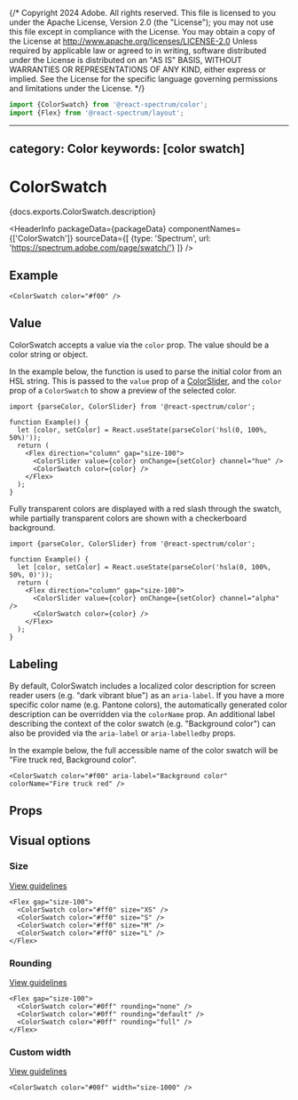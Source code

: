 {/* Copyright 2024 Adobe. All rights reserved.
This file is licensed to you under the Apache License, Version 2.0 (the "License");
you may not use this file except in compliance with the License. You may obtain a copy
of the License at http://www.apache.org/licenses/LICENSE-2.0
Unless required by applicable law or agreed to in writing, software distributed under
the License is distributed on an "AS IS" BASIS, WITHOUT WARRANTIES OR REPRESENTATIONS
OF ANY KIND, either express or implied. See the License for the specific language
governing permissions and limitations under the License. */}



```jsx import
import {ColorSwatch} from '@react-spectrum/color';
import {Flex} from '@react-spectrum/layout';
```

---
category: Color
keywords: [color swatch]
---

# ColorSwatch

<PageDescription>{docs.exports.ColorSwatch.description}</PageDescription>

<HeaderInfo
  packageData={packageData}
  componentNames={['ColorSwatch']}
  sourceData={[
    {type: 'Spectrum', url: 'https://spectrum.adobe.com/page/swatch/'}
  ]} />

## Example

```tsx example
<ColorSwatch color="#f00" />
```

## Value

ColorSwatch accepts a value via the `color` prop. The value should be a color string or <TypeLink links={statelyDocs.links} type={statelyDocs.exports.Color} /> object.

In the example below, the <TypeLink links={statelyDocs.links} type={statelyDocs.exports.parseColor} /> function is used to parse the initial color from an HSL string. This is passed to the `value` prop of a [ColorSlider](ColorSlider.html), and the `color` prop of a `ColorSwatch` to show a preview of the selected color.

```tsx example
import {parseColor, ColorSlider} from '@react-spectrum/color';

function Example() {
  let [color, setColor] = React.useState(parseColor('hsl(0, 100%, 50%)'));
  return (
    <Flex direction="column" gap="size-100">
      <ColorSlider value={color} onChange={setColor} channel="hue" />
      <ColorSwatch color={color} />
    </Flex>
  );
}
```

Fully transparent colors are displayed with a red slash through the swatch, while partially transparent colors are shown with a checkerboard background.

```tsx example
import {parseColor, ColorSlider} from '@react-spectrum/color';

function Example() {
  let [color, setColor] = React.useState(parseColor('hsla(0, 100%, 50%, 0)'));
  return (
    <Flex direction="column" gap="size-100">
      <ColorSlider value={color} onChange={setColor} channel="alpha" />
      <ColorSwatch color={color} />
    </Flex>
  );
}
```

## Labeling

By default, ColorSwatch includes a localized color description for screen reader users (e.g. "dark vibrant blue") as an `aria-label`. If you have a more specific color name (e.g. Pantone colors), the automatically generated color description can be overridden via the `colorName` prop. An additional label describing the context of the color swatch (e.g. "Background color") can also be provided via the `aria-label` or `aria-labelledby` props.

In the example below, the full accessible name of the color swatch will be "Fire truck red, Background color".

```tsx example
<ColorSwatch color="#f00" aria-label="Background color" colorName="Fire truck red" />
```

## Props

<PropTable component={docs.exports.ColorSwatch} links={docs.links} />

## Visual options

### Size

[View guidelines](https://spectrum.adobe.com/page/swatch/#Size)

```tsx example
<Flex gap="size-100">
  <ColorSwatch color="#ff0" size="XS" />
  <ColorSwatch color="#ff0" size="S" />
  <ColorSwatch color="#ff0" size="M" />
  <ColorSwatch color="#ff0" size="L" />
</Flex>
```

### Rounding

[View guidelines](https://spectrum.adobe.com/page/swatch/#Corner-rounding)

```tsx example
<Flex gap="size-100">
  <ColorSwatch color="#0ff" rounding="none" />
  <ColorSwatch color="#0ff" rounding="default" />
  <ColorSwatch color="#0ff" rounding="full" />
</Flex>
```

### Custom width

[View guidelines](https://spectrum.adobe.com/page/swatch/#Shape)

```tsx example
<ColorSwatch color="#00f" width="size-1000" />
```
